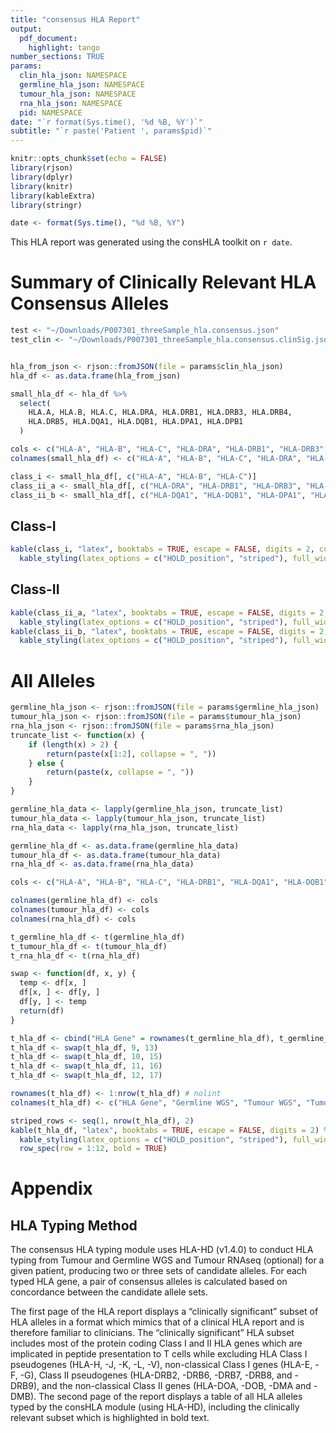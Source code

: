 ```yaml
---
title: "consensus HLA Report"
output:
  pdf_document:
    highlight: tango
number_sections: TRUE
params:
  clin_hla_json: NAMESPACE
  germline_hla_json: NAMESPACE
  tumour_hla_json: NAMESPACE
  rna_hla_json: NAMESPACE
  pid: NAMESPACE
date: "`r format(Sys.time(), '%d %B, %Y')`"
subtitle: "`r paste('Patient ', params$pid)`"
---
```

```r
knitr::opts_chunk$set(echo = FALSE)
library(rjson)
library(dplyr)
library(knitr)
library(kableExtra)
library(stringr)

date <- format(Sys.time(), "%d %B, %Y")
```


This HLA report was generated using the consHLA toolkit on `r date`.

# Summary of Clinically Relevant HLA Consensus Alleles
```r

test <- "~/Downloads/P007301_threeSample_hla.consensus.json"
test_clin <- "~/Downloads/P007301_threeSample_hla.consensus.clinSig.json"


hla_from_json <- rjson::fromJSON(file = params$clin_hla_json)
hla_df <- as.data.frame(hla_from_json)

small_hla_df <- hla_df %>%
  select(
    HLA.A, HLA.B, HLA.C, HLA.DRA, HLA.DRB1, HLA.DRB3, HLA.DRB4,
    HLA.DRB5, HLA.DQA1, HLA.DQB1, HLA.DPA1, HLA.DPB1
  )

cols <- c("HLA-A", "HLA-B", "HLA-C", "HLA-DRA", "HLA-DRB1", "HLA-DRB3", "HLA-DRB4", "HLA-DRB5", "HLA-DQA1", "HLA-DQB1", "HLA-DPA1", "HLA-DPB1") # nolint
colnames(small_hla_df) <- c("HLA-A", "HLA-B", "HLA-C", "HLA-DRA", "HLA-DRB1", "HLA-DRB3", "HLA-DRB4", "HLA-DRB5", "HLA-DQA1", "HLA-DQB1", "HLA-DPA1", "HLA-DPB1") # nolint

class_i <- small_hla_df[, c("HLA-A", "HLA-B", "HLA-C")]
class_ii_a <- small_hla_df[, c("HLA-DRA", "HLA-DRB1", "HLA-DRB3", "HLA-DRB4", "HLA-DRB5")] # nolint
class_ii_b <- small_hla_df[, c("HLA-DQA1", "HLA-DQB1", "HLA-DPA1", "HLA-DPB1")] # nolint

```

## Class-I
```r
kable(class_i, "latex", booktabs = TRUE, escape = FALSE, digits = 2, col.names = linebreak(c("HLA-A", "HLA-B", "HLA-C"), align = "c")) %>% # nolint
  kable_styling(latex_options = c("HOLD_position", "striped"), full_width = FALSE, position = "left", font_size = 9) # nolint
```
## Class-II
```r
kable(class_ii_a, "latex", booktabs = TRUE, escape = FALSE, digits = 2, col.names = linebreak(c("HLA-DRA", "HLA-DRB1", "HLA-DRB3", "HLA-DRB4", "HLA-DRB5"), align = "c")) %>% # nolint
  kable_styling(latex_options = c("HOLD_position", "striped"), full_width = FALSE,position = "left", font_size = 9) # nolint
kable(class_ii_b, "latex", booktabs = TRUE, escape = FALSE, digits = 2, col.names = linebreak(c("HLA-DQA1", "HLA-DQB1", "HLA-DPA1", "HLA-DPB1"), align = "c")) %>% # nolint
  kable_styling(latex_options = c("HOLD_position", "striped"), full_width = FALSE,position = "left", font_size = 9) # nolint
```

\newpage

# All Alleles
```r
germline_hla_json <- rjson::fromJSON(file = params$germline_hla_json)
tumour_hla_json <- rjson::fromJSON(file = params$tumour_hla_json)
rna_hla_json <- rjson::fromJSON(file = params$rna_hla_json)
truncate_list <- function(x) {
    if (length(x) > 2) {
        return(paste(x[1:2], collapse = ", "))
    } else {
        return(paste(x, collapse = ", "))
    }
}

germline_hla_data <- lapply(germline_hla_json, truncate_list)
tumour_hla_data <- lapply(tumour_hla_json, truncate_list)
rna_hla_data <- lapply(rna_hla_json, truncate_list)

germline_hla_df <- as.data.frame(germline_hla_data)
tumour_hla_df <- as.data.frame(tumour_hla_data)
rna_hla_df <- as.data.frame(rna_hla_data)

cols <- c("HLA-A", "HLA-B", "HLA-C", "HLA-DRB1", "HLA-DQA1", "HLA-DQB1", "HLA-DPA1", "HLA-DPB1", "HLA-DMA", "HLA-DMB", "HLA-DOA","HLA-DOB","HLA-DRA", "HLA-DRB2", "HLA-DRB3", "HLA-DRB4", "HLA-DRB5", "HLA-DRB6", "HLA-DRB7", "HLA-DRB8", "HLA-DRB9", "HLA-E", "HLA-F", "HLA-G", "HLA-H", "HLA-J", "HLA-K", "HLA-L", "HLA-V") # nolint

colnames(germline_hla_df) <- cols
colnames(tumour_hla_df) <- cols
colnames(rna_hla_df) <- cols

t_germline_hla_df <- t(germline_hla_df)
t_tumour_hla_df <- t(tumour_hla_df)
t_rna_hla_df <- t(rna_hla_df)

swap <- function(df, x, y) {
  temp <- df[x, ]
  df[x, ] <- df[y, ]
  df[y, ] <- temp
  return(df)
}

t_hla_df <- cbind("HLA Gene" = rownames(t_germline_hla_df), t_germline_hla_df, t_tumour_hla_df, t_rna_hla_df)
t_hla_df <- swap(t_hla_df, 9, 13)
t_hla_df <- swap(t_hla_df, 10, 15)
t_hla_df <- swap(t_hla_df, 11, 16)
t_hla_df <- swap(t_hla_df, 12, 17)

rownames(t_hla_df) <- 1:nrow(t_hla_df) # nolint
colnames(t_hla_df) <- c("HLA Gene", "Germline WGS", "Tumour WGS", "Tumour RNA-seq")
```

```r
striped_rows <- seq(1, nrow(t_hla_df), 2)
kable(t_hla_df, "latex", booktabs = TRUE, escape = FALSE, digits = 2) %>%
  kable_styling(latex_options = c("HOLD_position", "striped"), full_width = FALSE, position = "left", font_size = 9) %>% # nolint
  row_spec(row = 1:12, bold = TRUE)
```

\newpage

# Appendix
## HLA Typing Method
The consensus HLA typing module uses HLA-HD (v1.4.0) to conduct HLA typing from Tumour and Germline WGS and Tumour RNAseq (optional) for a given patient, producing two or three sets of candidate alleles. For each typed HLA gene, a pair of consensus alleles is calculated based on concordance between the candidate allele sets. 

The first page of the HLA report displays a "clinically significant" subset of HLA alleles in a format which mimics that of a clinical HLA report and is therefore familiar to clinicians. 
The "clinically significant" HLA subset includes most of the protein coding Class I and II HLA genes which are implicated in peptide presentation to T cells while excluding HLA Class I pseudogenes (HLA-H, -J, -K, -L, -V), non-classical Class I genes (HLA-E, -F, -G), Class II pseudogenes (HLA-DRB2, -DRB6, -DRB7, -DRB8, and -DRB9), and the non-classical Class II genes (HLA-DOA, -DOB, -DMA and -DMB). The second page of the report displays a table of all HLA alleles typed by the consHLA module (using HLA-HD), including the clinically relevant subset which is highlighted in bold text.  